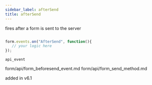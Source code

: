```yaml
---
sidebar_label: afterSend
title: afterSend
---
```



          


<Short>
 fires after a form is sent to the server
	

</Short>






~~~js

form.events.on("AfterSend", function(){
   // your logic here
});

~~~
	api_event

<Descr>





</Descr>


 
form/api/form_beforesend_event.md
form/api/form_send_method.md
	





 added in v6.1